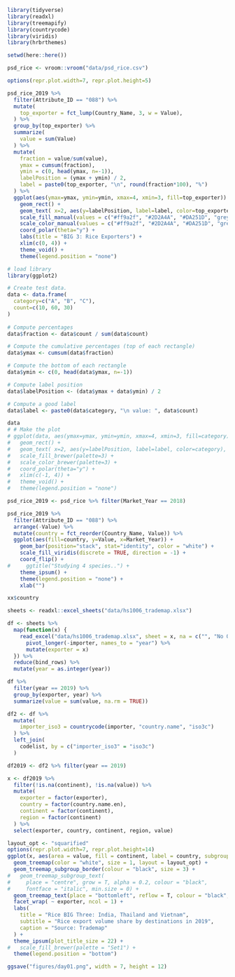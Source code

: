 ```r
library(tidyverse)
library(readxl)
library(treemapify)
library(countrycode)
library(viridis)
library(hrbrthemes)

setwd(here::here())
```

```r
psd_rice <- vroom::vroom("data/psd_rice.csv")
```

```r
options(repr.plot.width=7, repr.plot.height=5)

psd_rice_2019 %>% 
  filter(Attribute_ID == "088") %>%
  mutate(
    top_exporter = fct_lump(Country_Name, 3, w = Value),
  ) %>%
  group_by(top_exporter) %>%
  summarize(
    value = sum(Value)
  ) %>%
  mutate(
    fraction = value/sum(value),
    ymax = cumsum(fraction),
    ymin = c(0, head(ymax, n=-1)),
    labelPosition = (ymax + ymin) / 2,
    label = paste0(top_exporter, "\n", round(fraction*100), "%")
  ) %>%
  ggplot(aes(ymax=ymax, ymin=ymin, xmax=4, xmin=3, fill=top_exporter)) +
    geom_rect() +
    geom_text( x=2, aes(y=labelPosition, label=label, color=top_exporter), size=4) + # x here controls label position (inner / outer)
    scale_fill_manual(values = c("#ff9a2f", "#2D2A4A", "#DA251D", "grey70")) +
    scale_color_manual(values = c("#ff9a2f", "#2D2A4A", "#DA251D", "grey70")) +
    coord_polar(theta="y") +
    labs(title = "BIG 3: Rice Exporters") + 
    xlim(c(0, 4)) +
    theme_void() +
    theme(legend.position = "none")
```

```r
# load library
library(ggplot2)

# Create test data.
data <- data.frame(
  category=c("A", "B", "C"),
  count=c(10, 60, 30)
)
 
# Compute percentages
data$fraction <- data$count / sum(data$count)

# Compute the cumulative percentages (top of each rectangle)
data$ymax <- cumsum(data$fraction)

# Compute the bottom of each rectangle
data$ymin <- c(0, head(data$ymax, n=-1))

# Compute label position
data$labelPosition <- (data$ymax + data$ymin) / 2

# Compute a good label
data$label <- paste0(data$category, "\n value: ", data$count)

data
# # Make the plot
# ggplot(data, aes(ymax=ymax, ymin=ymin, xmax=4, xmin=3, fill=category)) +
#   geom_rect() +
#   geom_text( x=2, aes(y=labelPosition, label=label, color=category), size=6) + # x here controls label position (inner / outer)
#   scale_fill_brewer(palette=3) +
#   scale_color_brewer(palette=3) +
#   coord_polar(theta="y") +
#   xlim(c(-1, 4)) +
#   theme_void() +
#   theme(legend.position = "none")
```

```r
psd_rice_2019 <- psd_rice %>% filter(Market_Year == 2018)

psd_rice_2019 %>% 
  filter(Attribute_ID == "088") %>%
  arrange(-Value) %>%
  mutate(country = fct_reorder(Country_Name, Value)) %>%
  ggplot(aes(fill=country, y=Value, x=Market_Year)) + 
    geom_bar(position="stack", stat="identity", color = "white") +
    scale_fill_viridis(discrete = TRUE, direction = -1) +
    coord_flip() +
#     ggtitle("Studying 4 species..") +
    theme_ipsum() +
    theme(legend.position = "none") +
    xlab("")
```

```r
xx$country
```

```r
sheets <- readxl::excel_sheets("data/hs1006_trademap.xlsx")
```

```r
df <- sheets %>%
  map(function(x) {
    read_excel("data/hs1006_trademap.xlsx", sheet = x, na = c("", "No Quantity")) %>%
      pivot_longer(-importer, names_to = "year") %>%
      mutate(exporter = x)
  }) %>%
  reduce(bind_rows) %>%
  mutate(year = as.integer(year))
```

```r
df %>%
  filter(year == 2019) %>%
  group_by(exporter, year) %>%
  summarize(value = sum(value, na.rm = TRUE))
```

```r
df2 <- df %>% 
  mutate(
    importer_iso3 = countrycode(importer, "country.name", "iso3c")
  ) %>%
  left_join(
    codelist, by = c("importer_iso3" = "iso3c")
  )
```

```r
df2019 <- df2 %>% filter(year == 2019)
```

```r
x <- df2019 %>% 
  filter(!is.na(continent), !is.na(value)) %>%
  mutate(
    exporter = factor(exporter),
    country = factor(country.name.en),
    continent = factor(continent),
    region = factor(continent)
  ) %>%
  select(exporter, country, continent, region, value)
```

```r
layout_opt <- "squarified"
options(repr.plot.width=7, repr.plot.height=14)
ggplot(x, aes(area = value, fill = continent, label = country, subgroup = continent)) +
  geom_treemap(color = "white", size = 1, layout = layout_opt) +
  geom_treemap_subgroup_border(colour = "black", size = 3) +
#   geom_treemap_subgroup_text(
#     place = "centre", grow = T, alpha = 0.2, colour = "black",
#     fontface = "italic", min.size = 0) +
  geom_treemap_text(place = "bottomleft", reflow = T, colour = "black", layout = layout_opt) +
  facet_wrap( ~ exporter, ncol = 1) +
  labs(
    title = "Rice BIG Three: India, Thailand and Vietnam",
    subtitle = "Rice export volume share by destinations in 2019", 
    caption = "Source: Trademap"
  ) + 
  theme_ipsum(plot_title_size = 22) +
#   scale_fill_brewer(palette = "Set1") +
  theme(legend.position = "bottom")

ggsave("figures/day01.png", width = 7, height = 12)
```

```r

```
